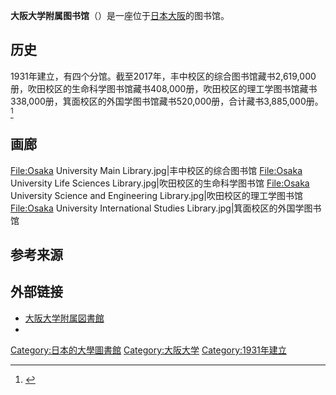'''大阪大学附属图书馆'''（{{lang-ja|大阪大学附属図書館}}）是一座位于[[日本|日本]][[大阪市|大阪]]的图书馆。

==历史 ==
1931年建立，有四个分馆。截至2017年，丰中校区的综合图书馆藏书2,619,000册，吹田校区的生命科学图书馆藏书408,000册，吹田校区的理工学图书馆藏书338,000册，箕面校区的外国学图书馆藏书520,000册，合计藏书3,885,000册。<ref name="HandaiLibrary">{{Cite web |url=https://www.library.osaka-u.ac.jp/incl/publish/youran2018.pdf |title=大阪大学附属図書館要覧2018 |access-date=2021-02-28 |archive-date=2020-10-24 |archive-url=https://web.archive.org/web/20201024082151/https://www.library.osaka-u.ac.jp/incl/publish/youran2018.pdf |dead-url=no }}</ref>

==画廊==
<gallery>
File:Osaka University Main Library.jpg|丰中校区的综合图书馆
File:Osaka University Life Sciences Library.jpg|吹田校区的生命科学图书馆
File:Osaka University Science and Engineering Library.jpg|吹田校区的理工学图书馆
File:Osaka University International Studies Library.jpg|箕面校区的外国学图书馆
</gallery>

== 参考来源 ==
{{reflist}}

== 外部链接 ==
* [https://www.library.osaka-u.ac.jp 大阪大学附属図書館] {{Wayback|url=https://www.library.osaka-u.ac.jp/ |date=20210205011933 }}
* {{Twitter|OsakaUnivLib|大阪大学附属図書館}}

[[Category:日本的大學圖書館|Category:日本的大學圖書館]]
[[Category:大阪大学|Category:大阪大学]]
[[Category:1931年建立|Category:1931年建立]]